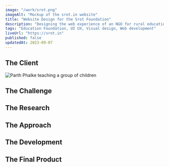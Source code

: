 ```yaml
---
image: "/work/srot.png"
imageAlt: "Mockup of the srot.in website"
title: "Website Design for the Srot Foundation"
description: "Designing the web experience of an NGO for rural education. Aiming to walk through Srot’s story and allow easy access to get involved & support the cause and empower the rural youth of Himachal."
tags: "Education Foundation, UI UX, Visual design, Web development"
liveUrl: "https://srot.in"
published: false
updatedAt: 2023-09-07
---
```


<H2>The Client</H2>

<Image
  src="/work/srot/1.png"
  alt="Parth Phalke teaching a group of children"
  width={848}
  height={672}
/>

<H2>The Challenge</H2>

<H2>The Research</H2>

<H2>The Approach</H2>

<H2>The Development</H2>

<H2>The Final Product</H2>
